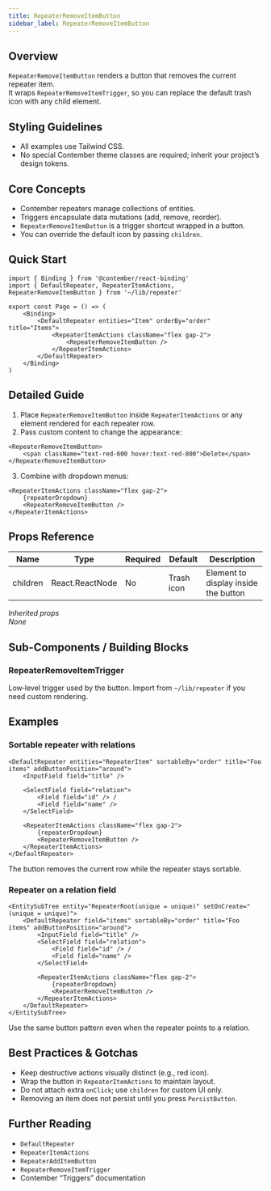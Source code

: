 ```yaml
---
title: RepeaterRemoveItemButton
sidebar_label: RepeaterRemoveItemButton
---
```


## Overview
`RepeaterRemoveItemButton` renders a button that removes the current repeater item.  
It wraps `RepeaterRemoveItemTrigger`, so you can replace the default trash icon with any child element.

## Styling Guidelines
* All examples use Tailwind CSS.  
* No special Contember theme classes are required; inherit your project’s design tokens.

## Core Concepts
* Contember repeaters manage collections of entities.
* Triggers encapsulate data mutations (add, remove, reorder).
* `RepeaterRemoveItemButton` is a trigger shortcut wrapped in a button.
* You can override the default icon by passing `children`.

## Quick Start
```tsx
import { Binding } from '@contember/react-binding'
import { DefaultRepeater, RepeaterItemActions, RepeaterRemoveItemButton } from '~/lib/repeater'

export const Page = () => (
	<Binding>
		<DefaultRepeater entities="Item" orderBy="order" title="Items">
			<RepeaterItemActions className="flex gap-2">
				<RepeaterRemoveItemButton />
			</RepeaterItemActions>
		</DefaultRepeater>
	</Binding>
)
```

## Detailed Guide
1. Place `RepeaterRemoveItemButton` inside `RepeaterItemActions` or any element rendered for each repeater row.  
2. Pass custom content to change the appearance:

```tsx
<RepeaterRemoveItemButton>
	<span className="text-red-600 hover:text-red-800">Delete</span>
</RepeaterRemoveItemButton>
```

3. Combine with dropdown menus:

```tsx
<RepeaterItemActions className="flex gap-2">
	{repeaterDropdown}
	<RepeaterRemoveItemButton />
</RepeaterItemActions>
```

## Props Reference
| Name | Type | Required | Default | Description |
| --- | --- | --- | --- | --- |
| children | React.ReactNode | No | Trash icon | Element to display inside the button |

_Inherited props_  
_None_

## Sub-Components / Building Blocks
### RepeaterRemoveItemTrigger
Low‑level trigger used by the button. Import from `~/lib/repeater` if you need custom rendering.

## Examples
### Sortable repeater with relations
```tsx
<DefaultRepeater entities="RepeaterItem" sortableBy="order" title="Foo items" addButtonPosition="around">
	<InputField field="title" />

	<SelectField field="relation">
		<Field field="id" /> /
		<Field field="name" />
	</SelectField>

	<RepeaterItemActions className="flex gap-2">
		{repeaterDropdown}
		<RepeaterRemoveItemButton />
	</RepeaterItemActions>
</DefaultRepeater>
```
The button removes the current row while the repeater stays sortable.

### Repeater on a relation field
```tsx
<EntitySubTree entity="RepeaterRoot(unique = unique)" setOnCreate="(unique = unique)">
	<DefaultRepeater field="items" sortableBy="order" title="Foo items" addButtonPosition="around">
		<InputField field="title" />
		<SelectField field="relation">
			<Field field="id" /> /
			<Field field="name" />
		</SelectField>

		<RepeaterItemActions className="flex gap-2">
			{repeaterDropdown}
			<RepeaterRemoveItemButton />
		</RepeaterItemActions>
	</DefaultRepeater>
</EntitySubTree>
```
Use the same button pattern even when the repeater points to a relation.

## Best Practices & Gotchas
* Keep destructive actions visually distinct (e.g., red icon).
* Wrap the button in `RepeaterItemActions` to maintain layout.
* Do not attach extra `onClick`; use `children` for custom UI only.
* Removing an item does not persist until you press `PersistButton`.

## Further Reading
* `DefaultRepeater`
* `RepeaterItemActions`
* `RepeaterAddItemButton`
* `RepeaterRemoveItemTrigger`
* Contember “Triggers” documentation

<!-- End of Generated Documentation -->
